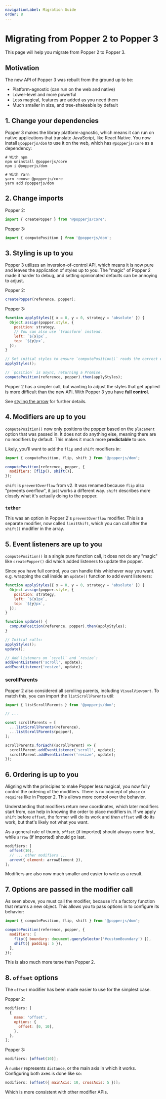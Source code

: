 ```yaml
---
navigationLabel: Migration Guide
order: 8
---
```


# Migrating from Popper 2 to Popper 3

This page will help you migrate from Popper 2 to Popper 3.

## Motivation

The new API of Popper 3 was rebuilt from the ground up to be:

- Platform-agnostic (can run on the web and native)
- Lower-level and more powerful
- Less magical, features are added as you need them
- Much smaller in size, and tree-shakeable by default

## 1. Change your dependencies

Popper 3 makes the library platform-agnostic, which means it can run on native
applications that translate JavaScript, like React Native. You now install
`@popperjs/dom` to use it on the web, which has `@popperjs/core` as a
dependency:

```shell
# With npm
npm uninstall @popperjs/core
npm i @popperjs/dom

# With Yarn
yarn remove @popperjs/core
yarn add @popperjs/dom
```

## 2. Change imports

Popper 2:

```js
import { createPopper } from '@popperjs/core';
```

Popper 3:

```js
import { computePosition } from '@popperjs/dom';
```

## 3. Styling is up to you

Popper 3 utilizes an inversion-of-control API, which means it is now pure and
leaves the application of styles up to you. The "magic" of Popper 2 made it
harder to debug, and setting opinionated defaults can be annoying to adjust.

Popper 2:

```js
createPopper(reference, popper);
```

Popper 3:

```js
function applyStyles({ x = 0, y = 0, strategy = 'absolute' }) {
  Object.assign(popper.style, {
    position: strategy,
    // You can also use `transform` instead.
    left: `${x}px`,
    top: `${y}px`,
  });
}

// Set initial styles to ensure `computePosition()` reads the correct dimensions.
applyStyles();

// `position` is async, returning a Promise.
computePosition(reference, popper).then(applyStyles);
```

Popper 2 has a simpler call, but wanting to adjust the styles that get applied
is more difficult than the new API. With Popper 3 you have **full control**.

See [styling the arrow](../tutorial/#arrow-modifier) for further details.

## 4. Modifiers are up to you

`computePosition()` now only positions the popper based on the `placement`
option that was passed in. It does not do anything else, meaning there are no
modifiers by default. This makes it much more **predictable** to use.

Likely, you'll want to add the `flip` and `shift` modifiers in:

```js
import { computePosition, flip, shift } from '@popperjs/dom';

computePosition(reference, popper, {
  modifiers: [flip(), shift()],
});
```

`shift` is `preventOverflow` from v2. It was renamed because `flip` also
"prevents overflow", it just works a different way. `shift` describes more
closely what it's actually doing to the popper.

### `tether`

This was an option in Popper 2's `preventOverflow` modifier. This is a separate
modifier, now called `limitShift`, which you can call after the `shift()`
modifier in the array.

## 5. Event listeners are up to you

`computePosition()` is a single pure function call, it does not do any "magic"
like `createPopper()` did which added listeners to update the popper.

Since you have full control, you can handle this whichever way you want. e.g.
wrapping the call inside an `update()` function to add event listeners:

```js
function applyStyles({ x = 0, y = 0, strategy = 'absolute' }) {
  Object.assign(popper.style, {
    position: strategy,
    left: `${x}px`,
    top: `${y}px`,
  });
}

function update() {
  computePosition(reference, popper).then(applyStyles);
}

// Initial calls:
applyStyles();
update();

// Add listeners on `scroll` and `resize`:
addEventListener('scroll', update);
addEventListener('resize', update);
```

### scrollParents

Popper 2 also considered all scrolling parents, including `VisualViewport`. To
match this, you can import the `listScrollParents` util:

```js
import { listScrollParents } from '@popperjs/dom';

// ...

const scrollParents = [
  ...listScrollParents(reference),
  ...listScrollParents(popper),
];

scrollParents.forEach((scrollParent) => {
  scrollParent.addEventListener('scroll', update);
  scrollParent.addEventListener('resize', update);
});
```

## 6. Ordering is up to you

Aligning with the principles to make Popper less magical, you now fully control
the ordering of the modifiers. There is no concept of `phase` or `requires` like
in Popper 2. This allows more control over the behavior.

Understanding that modifiers return new coordinates, which later modifiers start
from, can help in knowing the order to place modifiers in. If we apply `shift`
before `offset`, the former will do its work and _then_ `offset` will do its
work, but that's likely not what you want.

As a general rule of thumb, `offset` (if imported) should always come first,
while `arrow` (if imported) should go last.

```js
modifiers: [
  offset(10),
  // ... other modifiers ...
  arrow({ element: arrowElement }),
];
```

Modifiers are also now much smaller and easier to write as a result.

## 7. Options are passed in the modifier call

As seen above, you must call the modifier, because it's a factory function that
returns a new object. This allows you to pass options in to configure its
behavior:

```js
import { computePosition, flip, shift } from '@popperjs/dom';

computePosition(reference, popper, {
  modifiers: [
    flip({ boundary: document.querySelector('#customBoundary') }),
    shift({ padding: 5 }),
  ],
});
```

This is also much more terse than Popper 2.

## 8. `offset` options

The `offset` modifier has been made easier to use for the simplest case.

Popper 2:

```js
modifiers: [
  {
    name: 'offset',
    options: {
      offset: [0, 10],
    },
  },
];
```

Popper 3:

```js
modifiers: [offset(10)];
```

A `number` represents `distance`, or the main axis in which it works.
Configuring both axes is done like so:

```js
modifiers: [offset({ mainAxis: 10, crossAxis: 5 })];
```

Which is more consistent with other modifier APIs.
